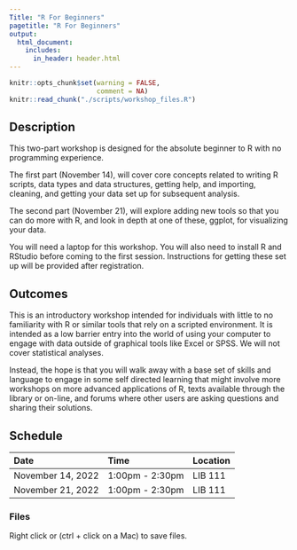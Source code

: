 ```yaml
---
Title: "R For Beginners"
pagetitle: "R For Beginners"
output:
  html_document:
    includes:
      in_header: header.html
---
```

```r
knitr::opts_chunk$set(warning = FALSE,
                      comment = NA)
knitr::read_chunk("./scripts/workshop_files.R")
```

## Description

This two-part workshop is designed for the absolute beginner to R with no programming experience.

The first part (November 14), will cover core concepts related to writing R scripts, data types and data structures, getting help, and importing, cleaning, and getting your data set up for subsequent analysis.

The second part (November 21), will explore adding new tools so that you can do more with R, and look in depth at one of these, ggplot, for visualizing your data. 

You will need a laptop for this workshop. You will also need to install R and RStudio before coming to the first session. Instructions for getting these set up will be provided after registration.

## Outcomes

This is an introductory workshop intended for individuals with little to no familiarity with R or similar tools that rely on a scripted environment. It is intended as a low barrier entry into the world of using your computer to engage with data outside of graphical tools like Excel or SPSS. We will not cover statistical analyses.

Instead, the hope is that you will walk away with a base set of skills and language to engage in some self directed learning that might involve more workshops on more advanced applications of R, texts available through the library or on-line, and forums where other users are asking questions and sharing their solutions.

## Schedule

| Date | Time | Location | Content |
| :- | :- | :- |
| November 14, 2022 | 1:00pm - 2:30pm | LIB 111 | R, RStudio, Getting Help, Importing, Cleaning, and Subsetting. |
| November 21, 2022 | 1:00pm - 2:30pm | LIB 111 | Visualizing Data with ggplot |

### Files

Right click or (ctrl + click on a Mac) to save files.

```r
```
